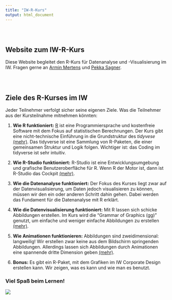```yaml
---
title: "IW-R-Kurs"
output: html_document
---
```

<style type="text/css">
.title {
  display: none;
}

#getting-started img {
  margin-right: 10px;
}

</style>



<div style="padding-top: 30px;">

# **Website zum IW-R-Kurs**

Diese Website begleitet den R-Kurs für Datenanalyse und -Visualisierung im IW. Fragen gerne an [Armin Mertens](mailto:armin.mertens@iwkoeln.de?subject=[IW-R-Kurs]) und [Pekka Sagner](mailto:sagner@iwkoeln.de?subject=[IW-R-Kurs]).

</div>

<div class="row" style="padding-top: 30px;">
<div class="col-sm-6">
# **Ziele des R-Kurses im IW**

Jeder Teilnehmer verfolgt sicher seine eigenen Ziele. Was die Teilnehmer aus der Kursteilnahme mitnehmen könnten:

1. **Wie R funktioniert:** [R](https://www.r-project.org/about.html) ist eine Programmiersprache und kostenfreie Software mit dem Fokus auf statistischen Berechnungen. Der Kurs gibt eine nicht-technische Einführung in die Grundstruktur des *tidyvese* [(mehr)](https://www.tidyverse.org/). Das tidyverse ist eine Sammlung von R-Paketen, die einer gemeinsamen Struktur und Logik folgen. Wichtiger ist: das Coding im tidyverse ist sehr intuitiv.

2. **Wie R-Studio funktioniert:** R-Studio ist eine Entwicklungsumgebung und grafische Benutzeroberfläche für R. Wenn R der Motor ist, dann ist R-Studio das Cockpit [(mehr)](https://rstudio.com/). 

3. **Wie die Datenanalyse funktioniert:** Der Fokus des Kurses liegt zwar auf der Datenvisualisierung, um Daten jedoch visualisieren zu können, müssen wir den ein oder anderen Schritt dahin gehen. Dabei werden das Fundament für die Datenanalyse mit R erklärt.

4. **Wie die Datenvisualisierung funktioniert:** Mit R lassen sich schicke Abbildungen erstellen. Im Kurs wird die "Grammar of Graphics (gg)" genutzt, um einfache und weniger einfache Abbildungen zu erstellen [(mehr)](https://ggplot2.tidyverse.org/).

5. **Wie Animationen funktionieren:** Abbildungen sind zweidimensional: langweilig! Wir erstellen zwar keine aus dem Bildschirm springenden Abbildungen. Allerdings lassen sich Abbildungen durch Animationen eine spannende dritte Dimension geben [(mehr)](https://gganimate.com/articles/gganimate.html).

6. **Bonus:** Es gibt ein R-Paket, mit dem Grafiken im IW Corporate Design erstellen kann. Wir zeigen, was es kann und wie man es benutzt.

</div>
<div class="col-sm-6">

### Viel Spaß beim Lernen!

![](images/Intro.gif)

</div>